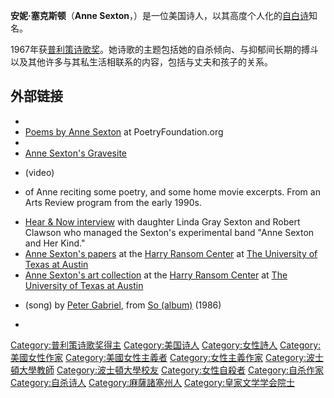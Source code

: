 {{Infobox writer  
| name = Anne Sexton
| image = 
| alt = Head and shoulders monochrome portrait photo of Anne Sexton, seated with books in the background
| caption = [[埃尔莎·多尔夫曼|埃尔莎·多尔夫曼]]所作安妮·塞克斯顿画像
| birth_date = {{Birth date|1928|11|9|mf=y}}
| birth_place = {{USA}}[[马萨诸塞州|马萨诸塞州]][[牛頓_(麻薩諸塞州)|牛頓]]
| death_date = {{death date and age|1974|10|4|1928|11|9|mf=y}}
| death_place ={{USA}}[[马萨诸塞州|马萨诸塞州]][[韋斯頓|韋斯頓]]
| occupation = 诗人
| nationality = 美国
| children = [[琳达·格雷·塞克斯顿|琳达·格雷·塞克斯顿]]、乔伊斯·拉德·塞克斯顿
| genre = [[自白派诗歌|自白派]]
| influences = [[威廉·德·威特·斯诺德格拉斯|W·D·斯诺德格拉斯]]、[[罗伯特·洛厄尔|罗伯特·洛厄尔]]
}}
'''安妮·塞克斯顿'''（'''Anne Sexton'''，{{bd|1928年|11月9日|1974年|10月4日|catIdx=Sexton}}）是一位美国诗人，以其高度个人化的[[自白派诗歌|自白诗]]知名。

1967年获[[普利策诗歌奖|普利策诗歌奖]]。她诗歌的主题包括她的自杀倾向、与抑郁间长期的搏斗以及其他许多与其私生活相联系的内容，包括与丈夫和孩子的关系。

== 外部链接 ==
{{Commons category|Anne Sexton}}
* {{worldcat id|id=lccn-n50-1417}}
* [http://www.poetryfoundation.org/archive/poet.html?id=6163 Poems by Anne Sexton] {{Wayback|url=http://www.poetryfoundation.org/archive/poet.html?id=6163 |date=20110310065249 }} at PoetryFoundation.org
*{{cite journal| url=http://www.theparisreview.org/interviews/4073/the-art-of-poetry-no-15-anne-sexton| title=Anne Sexton, The Art of Poetry No. 15| author=Barbara Kevles| work=The Paris Review| date=Summer 1971| access-date=2015-08-30| archive-date=2020-11-27| archive-url=https://web.archive.org/web/20201127015025/https://www.theparisreview.org/interviews/4073/the-art-of-poetry-no-15-anne-sexton| dead-url=no}}
* [http://www.findagrave.com/cgi-bin/fg.cgi?page=gr&GRid=3995 Anne Sexton's Gravesite] {{Wayback|url=http://www.findagrave.com/cgi-bin/fg.cgi?page=gr&GRid=3995 |date=20160307084931 }}
* {{YouTube|L4VlcVfgFJk|Anne Sexton at home}} (video)
* {{youtube|UfvS_fgbuDI|Rare film footage}} of Anne reciting some poetry, and some home movie excerpts. From an Arts Review program from the early 1990s.
* [https://web.archive.org/web/20081006071516/http://www.here-now.org/shows/2007/11/20071108_17.asp Hear & Now interview] with daughter Linda Gray Sexton and Robert Clawson who managed the Sexton's experimental band "Anne Sexton and Her Kind."
* [http://research.hrc.utexas.edu:8080/hrcxtf/view?docId=ead/00120.xml/ Anne Sexton's papers] {{Wayback|url=http://research.hrc.utexas.edu:8080/hrcxtf/view?docId=ead%2F00120.xml%2F |date=20130915203243 }} at the [http://www.hrc.utexas.edu/ Harry Ransom Center] {{Wayback|url=http://www.hrc.utexas.edu/ |date=20100604150348 }} at [[The_University_of_Texas_at_Austin|The University of Texas at Austin]]
* [http://research.hrc.utexas.edu:8080/hrcxtf/view?docId=ead/00236.xml/ Anne Sexton's art collection] {{Wayback|url=http://research.hrc.utexas.edu:8080/hrcxtf/view?docId=ead%2F00236.xml%2F |date=20130915163619 }} at the [http://www.hrc.utexas.edu/ Harry Ransom Center] {{Wayback|url=http://www.hrc.utexas.edu/ |date=20100604150348 }} at [[The_University_of_Texas_at_Austin|The University of Texas at Austin]]
* {{YouTube|zs35CBGOxbc|Mercy Street}} (song) by [[Peter_Gabriel|Peter Gabriel]], from [[So_(album)|So (album)]] (1986)
* {{YouTube|bKDPUPmsCkM|Anne Sexton interviewed by Stephen Banker, ca. 1972}}
{{普利策诗歌奖获得者}}
{{Authority control}}
{{DEFAULTSORT:Sexton, Anne}}
[[Category:普利策诗歌奖得主|Category:普利策诗歌奖得主]]
[[Category:美国诗人|Category:美国诗人]]
[[Category:女性詩人|Category:女性詩人]]
[[Category:美國女性作家|Category:美國女性作家]]
[[Category:美國女性主義者|Category:美國女性主義者]]
[[Category:女性主義作家|Category:女性主義作家]]
[[Category:波士頓大學教師|Category:波士頓大學教師]]
[[Category:波士頓大學校友|Category:波士頓大學校友]]
[[Category:女性自殺者|Category:女性自殺者]]
[[Category:自杀作家|Category:自杀作家]]
[[Category:自杀诗人|Category:自杀诗人]]
[[Category:麻薩諸塞州人|Category:麻薩諸塞州人]]
[[Category:皇家文学学会院士|Category:皇家文学学会院士]]